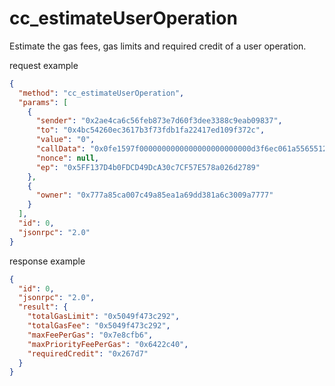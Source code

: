 # cc_estimateUserOperation

Estimate the gas fees, gas limits and required credit of a user operation.

request example
```json
{
  "method": "cc_estimateUserOperation",
  "params": [
    {
      "sender": "0x2ae4ca6c56feb873e7d60f3dee3388c9eab09837",
      "to": "0x4bc54260ec3617b3f73fdb1fa22417ed109f372c",
      "value": "0",
      "callData": "0x0fe1597f0000000000000000000000000d3f6ec061a5565512c2bb04897d7190c88e822c000000000000000000000000000000000000000000000000000000000000000100000000000000000000000000000000000000000000000000000000000000010000000000000000000000002ae4ca6c56feb873e7d60f3dee3388c9eab09837000000000000000000000000000000000000000000000000000000000000000100000000000000000000000000000000000000000000000000000000000000c00000000000000000000000000000000000000000000000000000000000000000",
      "nonce": null,
      "ep": "0x5FF137D4b0FDCD49DcA30c7CF57E578a026d2789"
    },
    {
      "owner": "0x777a85ca007c49a85ea1a69dd381a6c3009a7777"
    }
  ],
  "id": 0,
  "jsonrpc": "2.0"
}
```

response example

```json
{
  "id": 0,
  "jsonrpc": "2.0",
  "result": {
    "totalGasLimit": "0x5049f473c292",
    "totalGasFee": "0x5049f473c292",
    "maxFeePerGas": "0x7e8cfb6",
    "maxPriorityFeePerGas": "0x6422c40",
    "requiredCredit": "0x267d7"
  }
}
```
